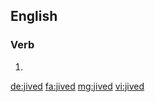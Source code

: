 ==English==

===Verb===
{{head|en|verb form}}

# {{en-past of|jive}}

[[de:jived]]
[[fa:jived]]
[[mg:jived]]
[[vi:jived]]